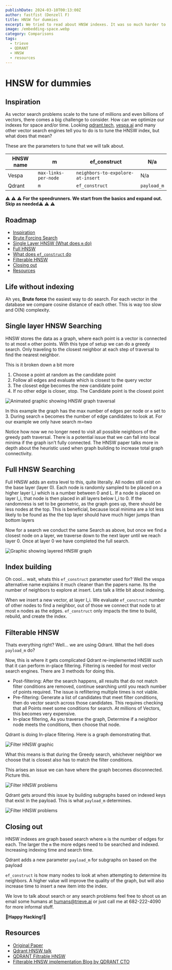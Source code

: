 ```yaml
---
publishDate: 2024-03-10T00:13:00Z
author: fastfist (Denzell F)
title: HNSW for dummies
excerpt: We tried to read about HNSW indexes. It was so much harder to understand what values changed what. Lets talk about how it actually works under the hood
image: /embedding-space.webp
category: Comparisons
tags:
  - trieve
  - QDRANT
  - HNSW
  - resources
---
```


# HNSW for dummies

## Inspiration

As vector search problems scale to the tune of millions and even billions of vectors, there comes a big challenge to consider. How can we optimize our indexes for space and/or time. Looking [qdrant.tech](https://qdrant.tech), [vespa.ai](https://vespa.ai) and many other vector search engines tell you to do is to tune the HNSW index, but what does that mean?

These are the parameters to tune that we will talk about.

| HNSW name | m                    | ef_construct					             | N/a         | 
|-----------|----------------------|-----------------------------------|-------------|
| Vespa		  | `max-links-per-node` | `neighbors-to-expolore-at-insert` | N/a         |
| Qdrant    | `m`                  | `ef_construct`                    | `payload_m` | 

⚠ ⚠ ⚠ **For the speedrunners. We start from the basics and expand out. Skip as needed**⚠ ⚠ ⚠

## Roadmap
- [Inspiration](#inspiration)
- [Brute Forcing Search](#life-without-indexing)
- [Single Layer HNSW (What does `m` do)](#single-layer-hnsw) 
- [Full HNSW](#full-hnsw)
- [What does `ef_construct` do](#index-building)
- [Filterable HNSW](#filterable-hnsw)
- [Closing out](#closing-out)
- [Resources](#resources)


## Life without indexing

Ah yes, **Brute force** the easiest way to do search. For each vector in the database we compare cosine distance of each other. This is way too slow and O(N) complexity.

## Single layer HNSW Searching

HNSW stores the data as a graph, where each point is a vector is connected to at most `m` other points. With this type of setup we can do a greedy search. Only traveling to the closest neighbor at each step of traversal to find the nearest neighbor. 

This is it broken down a bit more

1) Choose a point at random as the candidate point
1) Follow all edges and evaluate which is closest to the query vector
2) The closest edge becomes the new candidate point
3) If no other edge is closer, stop. The Candidate point is the closest point


![Animated graphic showing HNSW graph traversal](/HNSWSingle.gif)

In this example the graph has the max number of edges per node or `m` set to 3. During search `m` becomes the number of edge candidates to look at. For our example we only have search m=two

Notice how now we no longer need to visit all possible neighbors of the greedy path traversal. There is a potential issue that we can fall into local minima if the graph isn't fully connected. The HNSW paper talks more in depth about the heuristic used when graph building to increase total graph connectivity.

## Full HNSW Searching

Full HNSW adds an extra level to this, quite literally. All nodes still exist on the base layer (layer 0). Each node is randomly sampled to be placed on a higher layer l_i which is a number between 0 and L. If a node is placed on layer l_i, that node is then placed in all layers below l_i to 0. If the randomness is set to be geometric, as the graph goes up, there should be less nodes at the top. This is beneficial, because local minima are a lot less likely to be found as the the top layer should have much higer jumps than bottom layers

Now for a search we conduct the same Search as above, but once we find a closest node on a layer, we traverse down to the next layer until we reach layer 0. Once at layer 0 we have completed the full search.

![Graphic showing layered HNSW graph](/hnsw-paper-graphic.png)


## Index building

Oh cool... wait, whats this `ef_construct` parameter used for? Well the vespa alternative name explains it much cleaner than the papers name. Its the number of neighbors to explore at insert. Lets talk a little bit about indexing.

When we insert a new vector, at layer l_i. We evaluate `ef_construct` number of other nodes to find a neighbor, out of those we connect that node to at most `m` nodes as the edges. `ef_construct` only impacts the time to build, rebuild, and create the index.

## Filterable HNSW

Thats everything right? Well... we are using Qdrant. What the hell does `payload_m` do? 

Now, this is where it gets complicated Qdrant re-implemented HNSW such that it can perform in-place filtering. Filtering is needed for most vector search engines. There are 3 methods for doing this.

- Post-filtering: After the search happens, all results that do not match filter conditions are removed, continue searching until you reach number of points required. The issue is refiltering multiple times is not viable.
- Pre-filtering: Generate a list of candidates that meet filter conditions, then do vector search across those candidates. This requires checking that all Points meet some conditions for search. At millions of Vectors, this becomes very expensive.
- In-place filtering, As you traverse the graph, Determine if a neighbor node meets the conditions, then choose that node.

Qdrant is doing In-place filtering. Here is a graph demonstrating that.

![Filter HNSW graphic](/filter-hnsw.png)

What this means is that during the Greedy search, whichever neighbor we choose that is closest also has to match the filter conditions.

This arises an issue we can have where the graph becomes disconnected. Picture this.

![Filter HNSW problems](/filter-hnsw-problems.png)

Qdrant gets around this issue by building subgraphs based on indexed keys that exist in the payload. This is what `payload_m` determines.


![Filter HNSW problems](/filter-hnsw-subgraph.png)

## Closing out

HNSW indexes are graph based search where `m` is the number of edges for each. The larger the `m` the more edges need to be searched and indexed. Increasing indexing time and search time.

Qdrant adds a new parameter `payload_m` for subgraphs on based on the payload

`ef_construct` is how many nodes to look at when attempting to determine its neighbors. A higher value will improve the quality of the graph, but will also increase time to insert a new item into the index.

We love to talk about search or any search problems feel free to shoot us an email some humans at humans@trieve.ai or just call me at 682-222-4090 for more informal stuff.

**🦀Happy Hacking!🚀**

## Resources

- [Original Paper](https://arxiv.org/ftp/arxiv/papers/1603/1603.09320.pdf)
- [Qdrant HNSW talk](https://www.youtube.com/watch?v=bU38Ovdh3NY)
- [QDRANT Filtrable HNSW](https://qdrant.tech/articles/filtrable-hnsw/)
- [Filterable HNSW implementation Blog by QDRANT CTO](https://blog.vasnetsov.com/posts/categorical-hnsw-part-2/)
